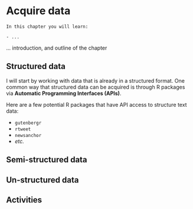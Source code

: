 # Acquire data

```block
In this chapter you will learn:

- ...
```

... introduction, and outline of the chapter

## Structured data

I will start by working with data that is already in a structured format. One common way that structured data can be acquired is through R packages via **Automatic Programming Interfaces (APIs)**. 

Here are a few potential R packages that have API access to structure text data: 

- `gutenbergr`
- `rtweet`
- `newsanchor`
- *etc.*

## Semi-structured data

## Un-structured data

## Activities {-}
